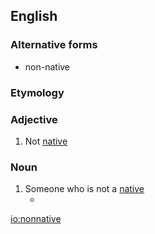 ==English==

===Alternative forms===
*non-native

===Etymology===

{{prefix|non|native}}

===Adjective===
{{en-adj|-}}

# Not [[native]]

===Noun===
{{en-noun}}

# Someone who is not a [[native]]
#*{{quote-news|year=1988|date=March 25|author=James Krohe Jr.|title=Reading: Our City, Ourselves|work=Chicago Reader|url=https://securesite.chireader.com/cgi-bin/Archive/abridged2.bat?path=1988/880325/GUIDES
|passage=If you're a Chicagoan, you will find something in each that you didn't know about; '''nonnatives''' will find something in each they'll wish they'd read before making their last trip. }}

[[io:nonnative]]